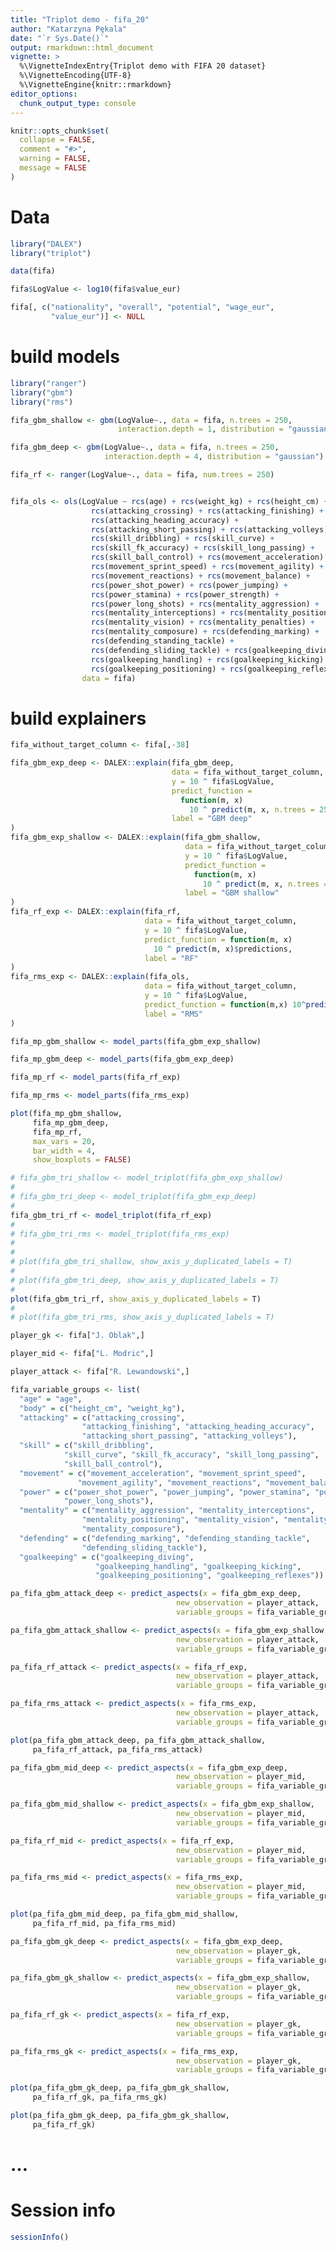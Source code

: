 ```yaml
---
title: "Triplot demo - fifa_20"
author: "Katarzyna Pękala"
date: "`r Sys.Date()`"
output: rmarkdown::html_document
vignette: >
  %\VignetteIndexEntry{Triplot demo with FIFA 20 dataset}
  %\VignetteEncoding{UTF-8}
  %\VignetteEngine{knitr::rmarkdown}
editor_options: 
  chunk_output_type: console
---
```


```r
knitr::opts_chunk$set(
  collapse = FALSE,
  comment = "#>",
  warning = FALSE,
  message = FALSE
)
```


# Data 


```r
library("DALEX")
library("triplot")

data(fifa)

fifa$LogValue <- log10(fifa$value_eur)

fifa[, c("nationality", "overall", "potential", "wage_eur",
         "value_eur")] <- NULL

```
# build models 

```r
library("ranger")
library("gbm")
library("rms")

fifa_gbm_shallow <- gbm(LogValue~., data = fifa, n.trees = 250,
                        interaction.depth = 1, distribution = "gaussian")

fifa_gbm_deep <- gbm(LogValue~., data = fifa, n.trees = 250,
                     interaction.depth = 4, distribution = "gaussian")

fifa_rf <- ranger(LogValue~., data = fifa, num.trees = 250)


fifa_ols <- ols(LogValue ~ rcs(age) + rcs(weight_kg) + rcs(height_cm) + 
                  rcs(attacking_crossing) + rcs(attacking_finishing) +
                  rcs(attacking_heading_accuracy) + 
                  rcs(attacking_short_passing) + rcs(attacking_volleys) +
                  rcs(skill_dribbling) + rcs(skill_curve) +
                  rcs(skill_fk_accuracy) + rcs(skill_long_passing) +
                  rcs(skill_ball_control) + rcs(movement_acceleration) +
                  rcs(movement_sprint_speed) + rcs(movement_agility) +
                  rcs(movement_reactions) + rcs(movement_balance) +
                  rcs(power_shot_power) + rcs(power_jumping) +
                  rcs(power_stamina) + rcs(power_strength) + 
                  rcs(power_long_shots) + rcs(mentality_aggression) +
                  rcs(mentality_interceptions) + rcs(mentality_positioning) +
                  rcs(mentality_vision) + rcs(mentality_penalties) +
                  rcs(mentality_composure) + rcs(defending_marking) +
                  rcs(defending_standing_tackle) + 
                  rcs(defending_sliding_tackle) + rcs(goalkeeping_diving) +
                  rcs(goalkeeping_handling) + rcs(goalkeeping_kicking) +
                  rcs(goalkeeping_positioning) + rcs(goalkeeping_reflexes), 
                data = fifa)


```
# build explainers 
```r

fifa_without_target_column <- fifa[,-38]

fifa_gbm_exp_deep <- DALEX::explain(fifa_gbm_deep,
                                    data = fifa_without_target_column,
                                    y = 10 ^ fifa$LogValue,
                                    predict_function =
                                      function(m, x)
                                        10 ^ predict(m, x, n.trees = 250),
                                    label = "GBM deep"
)
fifa_gbm_exp_shallow <- DALEX::explain(fifa_gbm_shallow,
                                       data = fifa_without_target_column,
                                       y = 10 ^ fifa$LogValue,
                                       predict_function =
                                         function(m, x)
                                           10 ^ predict(m, x, n.trees = 250),
                                       label = "GBM shallow"
)
fifa_rf_exp <- DALEX::explain(fifa_rf,
                              data = fifa_without_target_column,
                              y = 10 ^ fifa$LogValue,
                              predict_function = function(m, x) 
                                10 ^ predict(m, x)$predictions,
                              label = "RF"
)
fifa_rms_exp <- DALEX::explain(fifa_ols,
                              data = fifa_without_target_column,
                              y = 10 ^ fifa$LogValue,
                              predict_function = function(m,x) 10^predict(m, x),
                              label = "RMS"
)

```

```r

fifa_mp_gbm_shallow <- model_parts(fifa_gbm_exp_shallow)

fifa_mp_gbm_deep <- model_parts(fifa_gbm_exp_deep)

fifa_mp_rf <- model_parts(fifa_rf_exp)

fifa_mp_rms <- model_parts(fifa_rms_exp)

plot(fifa_mp_gbm_shallow, 
     fifa_mp_gbm_deep, 
     fifa_mp_rf, 
     max_vars = 20, 
     bar_width = 4, 
     show_boxplots = FALSE) 

```

```r

# fifa_gbm_tri_shallow <- model_triplot(fifa_gbm_exp_shallow)
# 
# fifa_gbm_tri_deep <- model_triplot(fifa_gbm_exp_deep)
# 
fifa_gbm_tri_rf <- model_triplot(fifa_rf_exp)
# 
# fifa_gbm_tri_rms <- model_triplot(fifa_rms_exp)
# 
# 
# plot(fifa_gbm_tri_shallow, show_axis_y_duplicated_labels = T)
# 
# plot(fifa_gbm_tri_deep, show_axis_y_duplicated_labels = T)
# 
plot(fifa_gbm_tri_rf, show_axis_y_duplicated_labels = T)
# 
# plot(fifa_gbm_tri_rms, show_axis_y_duplicated_labels = T)


```

```r

player_gk <- fifa["J. Oblak",]

player_mid <- fifa["L. Modric",]

player_attack <- fifa["R. Lewandowski",]

```

```r

fifa_variable_groups <- list(
  "age" = "age",
  "body" = c("height_cm", "weight_kg"),
  "attacking" = c("attacking_crossing",
                "attacking_finishing", "attacking_heading_accuracy",
                "attacking_short_passing", "attacking_volleys"),
  "skill" = c("skill_dribbling",
            "skill_curve", "skill_fk_accuracy", "skill_long_passing",
            "skill_ball_control"),
  "movement" = c("movement_acceleration", "movement_sprint_speed",
               "movement_agility", "movement_reactions", "movement_balance"),
  "power" = c("power_shot_power", "power_jumping", "power_stamina", "power_strength",
            "power_long_shots"),
  "mentality" = c("mentality_aggression", "mentality_interceptions",
                "mentality_positioning", "mentality_vision", "mentality_penalties",
                "mentality_composure"),
  "defending" = c("defending_marking", "defending_standing_tackle",
                "defending_sliding_tackle"),
  "goalkeeping" = c("goalkeeping_diving",
                   "goalkeeping_handling", "goalkeeping_kicking",
                   "goalkeeping_positioning", "goalkeeping_reflexes"))

```


```r

pa_fifa_gbm_attack_deep <- predict_aspects(x = fifa_gbm_exp_deep,
                                     new_observation = player_attack,
                                     variable_groups = fifa_variable_groups)

pa_fifa_gbm_attack_shallow <- predict_aspects(x = fifa_gbm_exp_shallow,
                                     new_observation = player_attack,
                                     variable_groups = fifa_variable_groups)

pa_fifa_rf_attack <- predict_aspects(x = fifa_rf_exp,
                                     new_observation = player_attack,
                                     variable_groups = fifa_variable_groups)

pa_fifa_rms_attack <- predict_aspects(x = fifa_rms_exp,
                                     new_observation = player_attack,
                                     variable_groups = fifa_variable_groups)

plot(pa_fifa_gbm_attack_deep, pa_fifa_gbm_attack_shallow,
     pa_fifa_rf_attack, pa_fifa_rms_attack)


```

```r

pa_fifa_gbm_mid_deep <- predict_aspects(x = fifa_gbm_exp_deep,
                                     new_observation = player_mid,
                                     variable_groups = fifa_variable_groups)

pa_fifa_gbm_mid_shallow <- predict_aspects(x = fifa_gbm_exp_shallow,
                                     new_observation = player_mid,
                                     variable_groups = fifa_variable_groups)

pa_fifa_rf_mid <- predict_aspects(x = fifa_rf_exp,
                                     new_observation = player_mid,
                                     variable_groups = fifa_variable_groups)

pa_fifa_rms_mid <- predict_aspects(x = fifa_rms_exp,
                                     new_observation = player_mid,
                                     variable_groups = fifa_variable_groups)

plot(pa_fifa_gbm_mid_deep, pa_fifa_gbm_mid_shallow,
     pa_fifa_rf_mid, pa_fifa_rms_mid)


```


```r

pa_fifa_gbm_gk_deep <- predict_aspects(x = fifa_gbm_exp_deep,
                                     new_observation = player_gk,
                                     variable_groups = fifa_variable_groups)

pa_fifa_gbm_gk_shallow <- predict_aspects(x = fifa_gbm_exp_shallow,
                                     new_observation = player_gk,
                                     variable_groups = fifa_variable_groups)

pa_fifa_rf_gk <- predict_aspects(x = fifa_rf_exp,
                                     new_observation = player_gk,
                                     variable_groups = fifa_variable_groups)

pa_fifa_rms_gk <- predict_aspects(x = fifa_rms_exp,
                                     new_observation = player_gk,
                                     variable_groups = fifa_variable_groups)

plot(pa_fifa_gbm_gk_deep, pa_fifa_gbm_gk_shallow,
     pa_fifa_rf_gk, pa_fifa_rms_gk)


```

```r
plot(pa_fifa_gbm_gk_deep, pa_fifa_gbm_gk_shallow,
     pa_fifa_rf_gk)

```



#  ...

# Session info

```r
sessionInfo()
```

